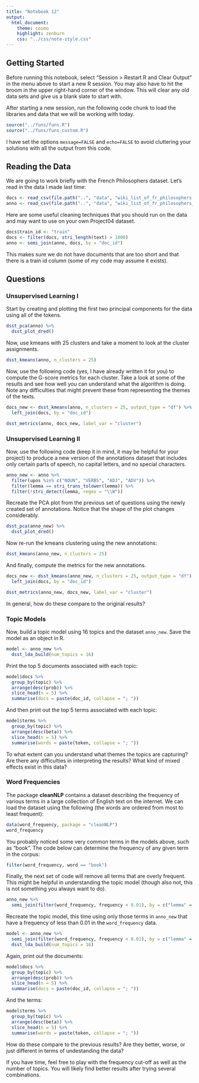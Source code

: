 ```yaml
---
title: "Notebook 12"
output:
  html_document:
    theme: cosmo
    highlight: zenburn
    css: "../css/note-style.css"
---
```


## Getting Started

Before running this notebook, select "Session > Restart R and Clear Output" in
the menu above to start a new R session. You may also have to hit the broom in
the upper right-hand corner of the window. This will clear any old data sets and
give us a blank slate to start with.

After starting a new session, run the following code chunk to load the
libraries and data that we will be working with today.

```r
source("../funs/funs.R")
source("../funs/funs_custom.R")
```

I have set the options `message=FALSE` and `echo=FALSE` to avoid cluttering
your solutions with all the output from this code.

## Reading the Data

We are going to work briefly with the French Philosophers dataset. Let's read
in the data I made last time:

```r
docs <- read_csv(file.path("..", "data", "wiki_list_of_fr_philosophers.csv"))
anno <- read_csv(file.path("..", "data", "wiki_list_of_fr_philosophers_anno.csv.gz"))
```

Here are some useful cleaning techniques that you should run on the data and
may want to use on your own Project04 dataset.

```r
docs$train_id <- "train"
docs <- filter(docs, stri_length(text) > 1000)
anno <- semi_join(anno, docs, by = "doc_id")
```

This makes sure we do not have documents that are too short and that there is
a train id column (some of my code may assume it exists).

## Questions

### Unsupervised Learning I

Start by creating and plotting the first two principal components for the data
using all of the tokens.

```r
dsst_pca(anno) %>%
  dsst_plot_dred()
```

Now, use kmeans with 25 clusters and take a moment to look at the cluster
assignments.

```r
dsst_kmeans(anno, n_clusters = 25)
```

Now, use the following code (yes, I have already written it for you) to compute
the G-score metrics for each cluster. Take a look at some of the results and
see how well you can understand what the algorithm is doing. Note any
difficulties that might prevent these from representing the themes of the
texts.

```r
docs_new <- dsst_kmeans(anno, n_clusters = 25, output_type = "df") %>%
  left_join(docs, by = "doc_id")

dsst_metrics(anno, docs_new, label_var = "cluster")
```

### Unsupervised Learning II

Now, use the following code (keep it in mind, it may be helpful for your
project) to produce a new version of the annotations dataset that includes only
certain parts of speech, no capital letters, and no special characters.

```r
anno_new <- anno %>%
  filter(upos %in% c("NOUN", "VERBS", "ADJ", "ADV")) %>%
  filter(lemma == stri_trans_tolower(lemma)) %>%
  filter(!stri_detect(lemma, regex = "\\W"))
```

Recreate the PCA plot from the previous set of questions using the newly created
set of annotations. Notice that the shape of the plot changes considerably.

```r
dsst_pca(anno_new) %>%
  dsst_plot_dred()
```

Now re-run the kmeans clustering using the new annotations:

```r
dsst_kmeans(anno_new, n_clusters = 25)
```

And finally, compute the metrics for the new annotations.

```r
docs_new <- dsst_kmeans(anno_new, n_clusters = 25, output_type = "df") %>%
  left_join(docs, by = "doc_id")

dsst_metrics(anno_new, docs_new, label_var = "cluster")
```

In general, how do these compare to the original results?

### Topic Models

Now, build a topic model using 16 topics and the dataset `anno_new`. Save the
model as an object in R.

```r
model <- anno_new %>%
  dsst_lda_build(num_topics = 16)
```

Print the top 5 documents associated with each topic:

```r
model$docs %>%
  group_by(topic) %>%
  arrange(desc(prob)) %>%
  slice_head(n = 5) %>%
  summarise(docs = paste(doc_id, collapse = "; "))
```

And then print out the top 5 terms associated with each topic:

```r
model$terms %>%
  group_by(topic) %>%
  arrange(desc(beta)) %>%
  slice_head(n = 5) %>%
  summarise(words = paste(token, collapse = "; "))
```

To what extent can you understand what themes the topics are capturing? Are
there any difficulties in interpreting the results? What kind of mixed effects
exist in this data?

### Word Frequencies

The package **cleanNLP** contains a dataset describing the frequency of
various terms in a large collection of English text on the internet. We can
load the dataset using the following (the words are ordered from most to
least frequent):

```r
data(word_frequency, package = "cleanNLP")
word_frequency
```

You probably noticed some very common terms in the models above, such as "book".
The code below can determine the frequency of any given term in the corpus:

```r
filter(word_frequency, word == "book")
```

Finally, the next set of code will remove all terms that are overly frequent.
This might be helpful in understanding the topic model (though also not, this
is not something you always want to do).

```r
anno_new %>%
  semi_join(filter(word_frequency, frequency < 0.01), by = c("lemma" = "word"))
```

Recreate the topic model, this time using only those terms in `anno_new` that
have a frequency of less than 0.01 in the `word_frequency` data.

```r
model <- anno_new %>%
  semi_join(filter(word_frequency, frequency < 0.01), by = c("lemma" = "word")) %>%
  dsst_lda_build(num_topics = 16)
```

Again, print out the documents:

```r
model$docs %>%
  group_by(topic) %>%
  arrange(desc(prob)) %>%
  slice_head(n = 5) %>%
  summarise(docs = paste(doc_id, collapse = "; "))
```

And the terms:

```r
model$terms %>%
  group_by(topic) %>%
  arrange(desc(beta)) %>%
  slice_head(n = 5) %>%
  summarise(words = paste(token, collapse = "; "))
```

How do these compare to the previous results? Are they better, worse, or just
different in terms of undestanding the data?

If you have time, feel free to play with the frequency cut-off as well as the
number of topics. You will likely find better results after trying several
combinations.
